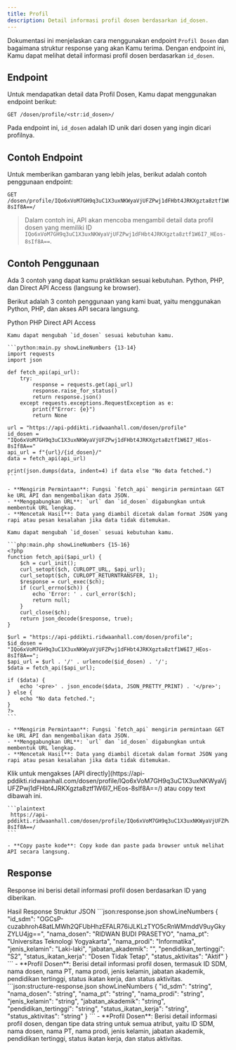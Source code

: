 ```yaml
---
title: Profil
description: Detail informasi profil dosen berdasarkan id_dosen.
---
```


Dokumentasi ini menjelaskan cara menggunakan endpoint `Profil Dosen` dan bagaimana struktur response yang akan Kamu terima. Dengan endpoint ini, Kamu dapat melihat detail informasi profil dosen berdasarkan `id_dosen`.

## Endpoint

Untuk mendapatkan detail data Profil Dosen, Kamu dapat menggunakan endpoint berikut:

```plaintext
GET /dosen/profile/<str:id_dosen>/
```

Pada endpoint ini, `id_dosen` adalah ID unik dari dosen yang ingin dicari profilnya.

## Contoh Endpoint

Untuk memberikan gambaran yang lebih jelas, berikut adalah contoh penggunaan endpoint:

```plaintext
GET /dosen/profile/IQo6xVoM7GH9q3uC1X3uxNKWyaVjUFZPwj1dFHbt4JRKXgzta8ztf1W6I7_HEos-8sIf8A==/
```

> Dalam contoh ini, API akan mencoba mengambil detail data profil dosen yang memiliki ID `IQo6xVoM7GH9q3uC1X3uxNKWyaVjUFZPwj1dFHbt4JRKXgzta8ztf1W6I7_HEos-8sIf8A==`.

## Contoh Penggunaan

<Note type="danger" title="perhatian!">
  Ada 3 contoh yang dapat kamu praktikkan sesuai kebutuhan. Python, PHP, dan Direct API Access (langsung ke browser).
</Note>

Berikut adalah 3 contoh penggunaan yang kami buat, yaitu menggunakan Python, PHP, dan akses API secara langsung.

<Tabs defaultValue="python" className="pt-5 pb-1">
  <TabsList>
    <TabsTrigger value="python">Python</TabsTrigger>
    <TabsTrigger value="php">PHP</TabsTrigger>
    <TabsTrigger value="direct">Direct API Access</TabsTrigger>
  </TabsList>
  <TabsContent value="python">

    Kamu dapat mengubah `id_dosen` sesuai kebutuhan kamu.

    ```python:main.py showLineNumbers {13-14}
    import requests
    import json

    def fetch_api(api_url):
        try:
            response = requests.get(api_url)
            response.raise_for_status()
            return response.json()
        except requests.exceptions.RequestException as e:
            print(f"Error: {e}")
            return None

    url = "https://api-pddikti.ridwaanhall.com/dosen/profile"
    id_dosen = "IQo6xVoM7GH9q3uC1X3uxNKWyaVjUFZPwj1dFHbt4JRKXgzta8ztf1W6I7_HEos-8sIf8A=="
    api_url = f"{url}/{id_dosen}/"
    data = fetch_api(api_url)

    print(json.dumps(data, indent=4) if data else "No data fetched.")
    ```

    - **Mengirim Permintaan**: Fungsi `fetch_api` mengirim permintaan GET ke URL API dan mengembalikan data JSON.
    - **Menggabungkan URL**: `url` dan `id_dosen` digabungkan untuk membentuk URL lengkap.
    - **Mencetak Hasil**: Data yang diambil dicetak dalam format JSON yang rapi atau pesan kesalahan jika data tidak ditemukan.
  </TabsContent>
  <TabsContent value="php">

    Kamu dapat mengubah `id_dosen` sesuai kebutuhan kamu.

    ```php:main.php showLineNumbers {15-16}
    <?php
    function fetch_api($api_url) {
        $ch = curl_init();
        curl_setopt($ch, CURLOPT_URL, $api_url);
        curl_setopt($ch, CURLOPT_RETURNTRANSFER, 1);
        $response = curl_exec($ch);
        if (curl_errno($ch)) {
            echo 'Error: ' . curl_error($ch);
            return null;
        }
        curl_close($ch);
        return json_decode($response, true);
    }

    $url = "https://api-pddikti.ridwaanhall.com/dosen/profile";
    $id_dosen = "IQo6xVoM7GH9q3uC1X3uxNKWyaVjUFZPwj1dFHbt4JRKXgzta8ztf1W6I7_HEos-8sIf8A==";
    $api_url = $url . '/' . urlencode($id_dosen) . '/';
    $data = fetch_api($api_url);

    if ($data) {
        echo '<pre>' . json_encode($data, JSON_PRETTY_PRINT) . '</pre>';
    } else {
        echo "No data fetched.";
    }
    ?>
    ```

    - **Mengirim Permintaan**: Fungsi `fetch_api` mengirim permintaan GET ke URL API dan mengembalikan data JSON.
    - **Menggabungkan URL**: `url` dan `id_dosen` digabungkan untuk membentuk URL lengkap.
    - **Mencetak Hasil**: Data yang diambil dicetak dalam format JSON yang rapi atau pesan kesalahan jika data tidak ditemukan.
  </TabsContent>
  <TabsContent value="direct">
    Klik untuk mengakses [API directly](https://api-pddikti.ridwaanhall.com/dosen/profile/IQo6xVoM7GH9q3uC1X3uxNKWyaVjUFZPwj1dFHbt4JRKXgzta8ztf1W6I7_HEos-8sIf8A==/) atau copy text dibawah ini.

    ```plaintext
     https://api-pddikti.ridwaanhall.com/dosen/profile/IQo6xVoM7GH9q3uC1X3uxNKWyaVjUFZPwj1dFHbt4JRKXgzta8ztf1W6I7_HEos-8sIf8A==/
    ```

    - **Copy paste kode**: Copy kode dan paste pada browser untuk melihat API secara langsung.
  </TabsContent>
</Tabs>

## Response

Response ini berisi detail informasi profil dosen berdasarkan ID yang diberikan.

<Tabs defaultValue="hasil" className="pt-5 pb-1">
  <TabsList>
    <TabsTrigger value="hasil">Hasil Response</TabsTrigger>
    <TabsTrigger value="struktur">Struktur JSON</TabsTrigger>
  </TabsList>
  <TabsContent value="hasil">
    ```json:response.json showLineNumbers
    {
        "id_sdm": "OGCsP-cuzabhroh48atLMWh2QFUbHhzEFALR76iJLKLzTYO5cRnWMmddV9uyGkyZYLU4jg==",
        "nama_dosen": "RIDWAN BUDI PRASETYO",
        "nama_pt": "Universitas Teknologi Yogyakarta",
        "nama_prodi": "Informatika",
        "jenis_kelamin": "Laki-laki",
        "jabatan_akademik": "",
        "pendidikan_tertinggi": "S2",
        "status_ikatan_kerja": "Dosen Tidak Tetap",
        "status_aktivitas": "Aktif"
    }
    ```
    - **Profil Dosen**: Berisi detail informasi profil dosen, termasuk ID SDM, nama dosen, nama PT, nama prodi, jenis kelamin, jabatan akademik, pendidikan tertinggi, status ikatan kerja, dan status aktivitas.
  </TabsContent>
  <TabsContent value="struktur">
    ```json:structure-response.json showLineNumbers
    {
        "id_sdm": "string",
        "nama_dosen": "string",
        "nama_pt": "string",
        "nama_prodi": "string",
        "jenis_kelamin": "string",
        "jabatan_akademik": "string",
        "pendidikan_tertinggi": "string",
        "status_ikatan_kerja": "string",
        "status_aktivitas": "string"
    }
    ```
    - **Profil Dosen**: Berisi detail informasi profil dosen, dengan tipe data string untuk semua atribut, yaitu ID SDM, nama dosen, nama PT, nama prodi, jenis kelamin, jabatan akademik, pendidikan tertinggi, status ikatan kerja, dan status aktivitas.
  </TabsContent>
</Tabs>